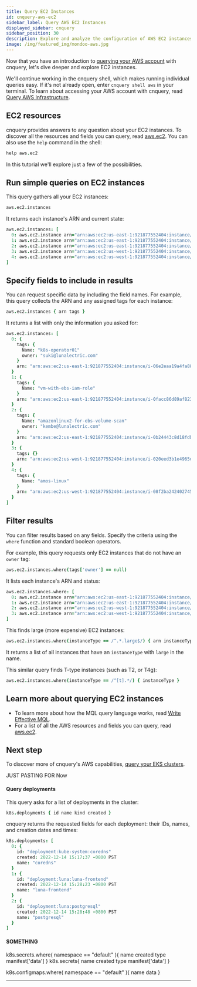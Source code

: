 ```yaml
---
title: Query EC2 Instances
id: cnquery-aws-ec2
sidebar_label: Query AWS EC2 Instances
displayed_sidebar: cnquery
sidebar_position: 30
description: Explore and analyze the configuration of AWS EC2 instances
image: /img/featured_img/mondoo-aws.jpg
---
```


Now that you have an introduction to [querying your AWS account](/cnquery/cnquery-aws/cnquery-aws-account/) with cnquery, let's dive deeper and explore EC2 instances.

We'll continue working in the cnquery shell, which makes running individual queries easy. If it's not already open, enter `cnquery shell aws` in your terminal. To learn about accessing your AWS account with cnquery, read [Query AWS Infrastructure](/cnquery/cnquery-aws/).

## EC2 resources

cnquery provides answers to any question about your EC2 instances. To discover all the resources and fields you can query, read [aws.ec2](/mql/resources/aws-pack/aws.ec2/). You can also use the `help` command in the shell:

```coffeescript
help aws.ec2
```

In this tutorial we'll explore just a few of the possibilities.

## Run simple queries on EC2 instances

This query gathers all your EC2 instances:

```coffeescript
aws.ec2.instances
```

It returns each instance's ARN and current state:

```coffeescript
aws.ec2.instances: [
  0: aws.ec2.instance arn="arn:aws:ec2:us-east-1:921877552404:instance/i-06e2eaa19a4fa883e" state="stopped"
  1: aws.ec2.instance arn="arn:aws:ec2:us-east-1:921877552404:instance/i-0facc86d89af823af" state="stopped"
  2: aws.ec2.instance arn="arn:aws:ec2:us-east-1:921877552404:instance/i-0b24443c8d18fdbab" state="running"
  3: aws.ec2.instance arn="arn:aws:ec2:us-west-1:921877552404:instance/i-020eed3b1e4965d8d" state="running"
  4: aws.ec2.instance arn="arn:aws:ec2:us-west-1:921877552404:instance/i-08f2ba2424027454a" state="running"
]
```

## Specify fields to include in results

You can request specific data by including the field names. For example, this query collects the ARN and any assigned tags for each instance:

```coffeescript
aws.ec2.instances { arn tags }
```

It returns a list with only the information you asked for:

```coffeescript
aws.ec2.instances: [
  0: {
    tags: {
      Name: "k8s-operator01"
      owner: "suki@lunalectric.com"
    }
    arn: "arn:aws:ec2:us-east-1:921877552404:instance/i-06e2eaa19a4fa883e"
  }
  1: {
    tags: {
      Name: "vm-with-ebs-iam-role"
    }
    arn: "arn:aws:ec2:us-east-1:921877552404:instance/i-0facc86d89af823af"
  }
  2: {
    tags: {
      Name: "amazonlinux2-for-ebs-volume-scan"
      owner: "kembe@lunalectric.com"
    }
    arn: "arn:aws:ec2:us-east-1:921877552404:instance/i-0b24443c8d18fdbab"
  }
  3: {
    tags: {}
    arn: "arn:aws:ec2:us-west-1:921877552404:instance/i-020eed3b1e4965d8d"
  }
  4: {
    tags: {
      Name: "amos-linux"
    }
    arn: "arn:aws:ec2:us-west-1:921877552404:instance/i-08f2ba2424027454a"
  }
]
```

## Filter results

You can filter results based on any fields. Specify the criteria using the `where` function and standard boolean operators.

For example, this query requests only EC2 instances that do not have an `owner` tag:

```coffeescript
aws.ec2.instances.where(tags['owner'] == null)
```

It lists each instance's ARN and status:

```coffeescript
aws.ec2.instances.where: [
  0: aws.ec2.instance arn="arn:aws:ec2:us-east-1:921877552404:instance/i-06e2eaa19a4fa883e" state="stopped"
  1: aws.ec2.instance arn="arn:aws:ec2:us-east-1:921877552404:instance/i-0facc86d89af823af" state="stopped"
  2: aws.ec2.instance arn="arn:aws:ec2:us-west-1:921877552404:instance/i-020eed3b1e4965d8d" state="running"
  3: aws.ec2.instance arn="arn:aws:ec2:us-west-1:921877552404:instance/i-08f2ba2424027454a" state="running"
]
```

This finds large (more expensive) EC2 instances:

```coffeescript
aws.ec2.instances.where(instanceType == /^.*.large$/) { arn instanceType }
```

It returns a list of all instances that have an `instanceType` with `large` in the name.

This similar query finds T-type instances (such as T2, or T4g):

```coffeescript
aws.ec2.instances.where(instanceType == /^[t].*/) { instanceType }
```

## Learn more about querying EC2 instances

- To learn more about how the MQL query language works, read [Write Effective MQL](/mql/mql.write/).
- For a list of all the AWS resources and fields you can query, read [aws.ec2](/mql/resources/aws-pack/aws.ec2/).

## Next step

To discover more of cnquery's AWS capabilities, [query your EKS clusters](/cnquery/cnquery-aws/cnquery-aws-eks/).

JUST PASTING FOR Now

#### Query deployments

This query asks for a list of deployments in the cluster:

```coffeescript
k8s.deployments { id name kind created }
```

cnquery returns the requested fields for each deployment: their IDs, names, and creation dates and times:

```coffeescript
k8s.deployments: [
  0: {
    id: "deployment:kube-system:coredns"
    created: 2022-12-14 15:17:37 -0800 PST
    name: "coredns"
  }
  1: {
    id: "deployment:luna:luna-frontend"
    created: 2022-12-14 15:28:23 -0800 PST
    name: "luna-frontend"
  }
  2: {
    id: "deployment:luna:postgresql"
    created: 2022-12-14 15:28:48 -0800 PST
    name: "postgresql"
  }
]
```

#### SOMETHING

k8s.secrets.where( namespace == "default" ){ name created type manifest['data'] }
k8s.secrets{ name created type manifest['data'] }

k8s.configmaps.where( namespace == "default" ){ name data }

---
